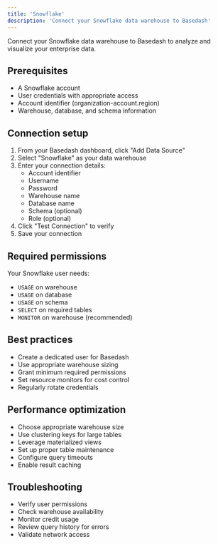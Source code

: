 ```yaml
---
title: 'Snowflake'
description: 'Connect your Snowflake data warehouse to Basedash'
---
```


Connect your Snowflake data warehouse to Basedash to analyze and visualize your enterprise data.

## Prerequisites
- A Snowflake account
- User credentials with appropriate access
- Account identifier (organization-account.region)
- Warehouse, database, and schema information

## Connection setup
1. From your Basedash dashboard, click "Add Data Source"
2. Select "Snowflake" as your data warehouse
3. Enter your connection details:
   - Account identifier
   - Username
   - Password
   - Warehouse name
   - Database name
   - Schema (optional)
   - Role (optional)
4. Click "Test Connection" to verify
5. Save your connection

## Required permissions
Your Snowflake user needs:
- `USAGE` on warehouse
- `USAGE` on database
- `USAGE` on schema
- `SELECT` on required tables
- `MONITOR` on warehouse (recommended)

## Best practices
- Create a dedicated user for Basedash
- Use appropriate warehouse sizing
- Grant minimum required permissions
- Set resource monitors for cost control
- Regularly rotate credentials

## Performance optimization
- Choose appropriate warehouse size
- Use clustering keys for large tables
- Leverage materialized views
- Set up proper table maintenance
- Configure query timeouts
- Enable result caching

## Troubleshooting
- Verify user permissions
- Check warehouse availability
- Monitor credit usage
- Review query history for errors
- Validate network access
